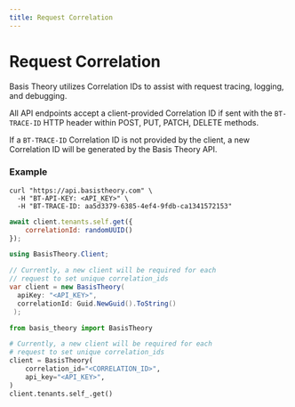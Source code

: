 ```yaml
---
title: Request Correlation
---
```



# Request Correlation

Basis Theory utilizes Correlation IDs to assist with request tracing, logging, and debugging.

All API endpoints accept a client-provided Correlation ID if sent with the `BT-TRACE-ID` HTTP header within POST, PUT, PATCH, DELETE methods.

If a `BT-TRACE-ID` Correlation ID is not provided by the client, a new Correlation ID will be generated by the Basis Theory API.

### Example

<Tabs className="bt-tabs" groupId="languages">
  <TabItem value="shell" label="cURL">

```shell showLineNumbers
curl "https://api.basistheory.com" \
  -H "BT-API-KEY: <API_KEY>" \
  -H "BT-TRACE-ID: aa5d3379-6385-4ef4-9fdb-ca1341572153"
```

  </TabItem>
  <TabItem value="node" label="Node">

```javascript showLineNumbers
await client.tenants.self.get({
    correlationId: randomUUID()
});
```

  </TabItem>
  <TabItem value="csharp" label="C#">

```csharp showLineNumbers
using BasisTheory.Client;

// Currently, a new client will be required for each
// request to set unique correlation_ids
var client = new BasisTheory(
  apiKey: "<API_KEY>",
  correlationId: Guid.NewGuid().ToString()
 );
```

  </TabItem>
  <TabItem value="python" label="Python">

```python showLineNumbers
from basis_theory import BasisTheory

# Currently, a new client will be required for each
# request to set unique correlation_ids
client = BasisTheory(
    correlation_id="<CORRELATION_ID>",
    api_key="<API_KEY>",
)
client.tenants.self_.get()
```

  </TabItem>
  <TabItem value="go" label="Go">

```go showLineNumbers

```

  </TabItem>
</Tabs>
